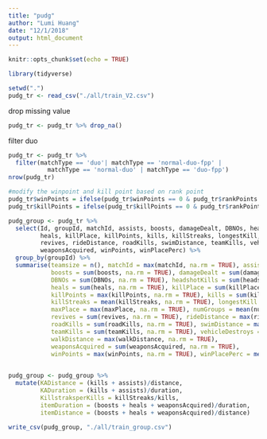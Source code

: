```yaml
---
title: "pudg"
author: "Lumi Huang"
date: "12/1/2018"
output: html_document
---
```


```r
knitr::opts_chunk$set(echo = TRUE)
```

```r
library(tidyverse)
```

```r
setwd(".")
pudg_tr <- read_csv("./all/train_V2.csv")
```
drop missing value
```r
pudg_tr <- pudg_tr %>% drop_na()
```

filter duo
```r
pudg_tr <- pudg_tr %>%
  filter(matchType == 'duo'| matchType == 'normal-duo-fpp' | 
           matchType == 'normal-duo' | matchType == 'duo-fpp')
nrow(pudg_tr)
```

```r
#modify the winpoint and kill point based on rank point
pudg_tr$winPoints = ifelse(pudg_tr$winPoints == 0 & pudg_tr$rankPoints != -1, NA, pudg_tr$winPoints)
pudg_tr$killPoints = ifelse(pudg_tr$killPoints == 0 & pudg_tr$rankPoints != -1, NA, pudg_tr$killPoints)


```

```r
pudg_group <- pudg_tr %>%
  select(Id, groupId, matchId, assists, boosts, damageDealt, DBNOs, headshotKills,
         heals, killPlace, killPoints, kills, killStreaks, longestKill, maxPlace, numGroups,
         revives, rideDistance, roadKills, swimDistance, teamKills, vehicleDestroys, walkDistance,
         weaponsAcquired, winPoints, winPlacePerc) %>%
  group_by(groupId) %>%
  summarise(teamsize = n(), matchId = max(matchId, na.rm = TRUE), assists = sum(assists, na.rm = TRUE),
            boosts = sum(boosts, na.rm = TRUE), damageDealt = sum(damageDealt, na.rm = TRUE), 
            DBNOs = sum(DBNOs, na.rm = TRUE), headshotKills = sum(headshotKills, na.rm = TRUE),
            heals = sum(heals, na.rm = TRUE), killPlace = sum(killPlace, na.rm = TRUE), 
            killPoints = max(killPoints, na.rm = TRUE), kills = sum(kills, na.rm = TRUE), 
            killStreaks = mean(killStreaks, na.rm = TRUE), longestKill = mean(longestKill, na.rm = TRUE),
            maxPlace = max(maxPlace, na.rm = TRUE), numGroups = mean(numGroups, na.rm = TRUE), 
            revives = sum(revives, na.rm = TRUE), rideDistance = max(rideDistance, na.rm = TRUE), 
            roadKills = sum(roadKills, na.rm = TRUE), swimDistance = max(swimDistance, na.rm = TRUE),
            teamKills = sum(teamKills, na.rm = TRUE), vehicleDestroys = sum(vehicleDestroys, na.rm = TRUE), 
            walkDistance = max(walkDistance, na.rm = TRUE), 
            weaponsAcquired = sum(weaponsAcquired, na.rm = TRUE), 
            winPoints = max(winPoints, na.rm = TRUE), winPlacePerc = mean(winPlacePerc, na.rm = TRUE))
  
```

```r
pudg_group <- pudg_group %>%
  mutate(KADistance = (kills + assists)/distance, 
         KADuration = (kills + assists)/duration,
         KillstraksperKills = killStreaks/kills,
         itemDuration = (boosts + heals + weaponsAcquired)/duration,
         itemDistance = (boosts + heals + weaponsAcquired)/distance)
```

```r
write_csv(pudg_group, "./all/train_group.csv")
```


